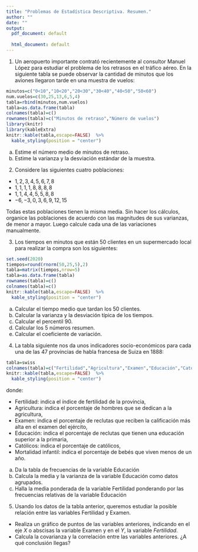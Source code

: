 ```yaml
---
title: "Problemas de Estadística Descriptiva. Resumen."
author: ""
date: ""
output:
  pdf_document: default
              
  html_document: default
---
```


1. Un aeropuerto importante contrató recientemente al consultor Manuel López para estudiar el problema de los retrasos en el tráfico aéreo. En la siguiente tabla se puede observar la cantidad de minutos que los aviones llegaron tarde en una muestra de vuelos:
```r
minutos=c("0<10","10<20","20<30","30<40","40<50","50<60")
num.vuelos=c(30,25,13,6,5,4)
tabla=rbind(minutos,num.vuelos)
tabla=as.data.frame(tabla)
colnames(tabla)=c()
rownames(tabla)=c("Minutos de retraso","Número de vuelos")
library(knitr)
library(kableExtra)
knitr::kable(tabla,escape=FALSE)  %>%
  kable_styling(position = "center")
```
a. Estime el número medio de minutos de retraso.
a. Estime la varianza y la desviación estándar de la muestra.

2. Considere las siguientes cuatro poblaciones:
* $1, 2, 3, 4, 5, 6, 7, 8$
* $1, 1, 1, 1, 8, 8, 8, 8$
* $1, 1, 4, 4, 5, 5, 8, 8$
* $-6, -3, 0, 3, 6, 9, 12, 15$

Todas estas poblaciones tienen la misma media. Sin hacer los cálculos, organice las poblaciones de acuerdo con las magnitudes de sus varianzas, de menor a mayor. Luego calcule cada una de las variaciones manualmente.

3. Los tiempos en minutos que están $50$ clientes en un supermercado local para realizar la compra son los siguientes:
```r
set.seed(2020)
tiempos=round(rnorm(50,25,5),2)
tabla=matrix(tiempos,nrow=5)
tabla=as.data.frame(tabla)
rownames(tabla)=c()
colnames(tabla)=c()
knitr::kable(tabla,escape=FALSE)  %>%
  kable_styling(position = "center")
```
a. Calcular el tiempo medio que tardan los $50$ clientes.
a. Calcular la varianza y la desviación típica de los tiempos.
a. Calcular el percentil 90.
a. Calcular los $5$ números resumen.
a. Calcular el coeficiente de variación.

4. La tabla siguiente nos da unos indicadores socio-económicos para cada una de las 47 provincias de habla francesa de Suiza en 1888:
```r
tabla=swiss
colnames(tabla)=c("Fertilidad","Agricultura","Examen","Educación","Católicos","Mortalidad infantil")
knitr::kable(tabla,escape=FALSE)  %>%
  kable_styling(position = "center")
```
donde:

* Fertilidad: indica el índice de fertilidad de la provincia,
* Agricultura: indica el porcentaje de hombres que se dedican a la agricultura,
* Examen: indica el porcentaje de reclutas que reciben la calificación más alta en el examen del ejército,
* Educación: indica el porcentaje de reclutas que tienen una educación superior a la primaria,
* Católicos: indica el porcentaje de católicos,
* Mortalidad infantil: indica el porcentaje de bebés que viven menos de un año.

a. Da la tabla de frecuencias de la variable Educación
a. Calcula la media y la varianza de la variable Educación como datos agrupados.
a. Halla la media ponderada de la variable Fertilidad ponderando por las frecuencias relativas de la variable Educación

5. Usando los datos de la tabla anterior, queremos estudiar la posible relación entre las variables Fertilidad y Examen.
* Realiza un gráfico de puntos de las variables anteriores, indicando en el eje $X$ o abscisas la variable Examen y en el $Y$, la variable $Fertilidad$.
* Calcula la covarianza y la correlación entre las variables anteriores. ¿A qué conclusión llegas? 

